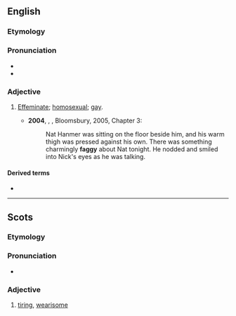 ==English==

===Etymology===
{{suffix|en|fag|y}}

===Pronunciation===
* {{IPA|en|/ˈfæɡi/}}
* {{hyph|en|fag|gy}}

===Adjective===
{{en-adj|er}}

# {{lb|en|mainly|derogatory|offensive|informal}} [[effeminate|Effeminate]]; [[homosexual]]; [[gay]].
#* '''2004''', {{w|Alan Hollinghurst}}, ''{{w|The Line of Beauty}}'', Bloomsbury, 2005, Chapter 3:
#*: Nat Hanmer was sitting on the floor beside him, and his warm thigh was pressed against his own. There was something charmingly '''faggy''' about Nat tonight. He nodded and smiled into Nick's eyes as he was talking.

====Derived terms====
* {{l|en|fagginess}}

----

==Scots==

===Etymology===
{{suffix|sco|fag|gloss1=fail from weariness, flag, falter|y}}

===Pronunciation===
* {{IPA|sco|[ˈfaɡɪ]}}

===Adjective===
{{sco-adj|faggier|faggiest}}

# [[tiring]], [[wearisome]]